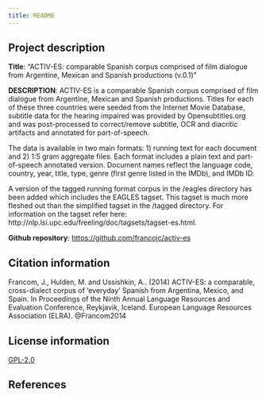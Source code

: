 ```yaml
---
title: README
---
```


## Project description

<!--

How do the dialects of the different regions of the Spanish-speaking world differ in terms of the use of `aquí` and `acá`?

Are the specific uses of `aquí` and `acá` in the different regions of the Spanish-speaking world? Language context differences, cooccurrence with other words, etc.

-->


**Title**: "ACTIV-ES: comparable Spanish corpus comprised of film dialogue from Argentine, Mexican and Spanish productions (v.0.1)"

**DESCRIPTION**: ACTIV-ES is a comparable Spanish corpus comprised of film dialogue from Argentine, Mexican and Spanish productions. Titles for each of these three countries were seeded from the Internet Movie Database, subtitle data for the hearing impaired was provided by Opensubtitles.org and was post-processed to correct/remove subtitle, OCR and diacritic artifacts and annotated for part-of-speech.

The data is available in two main formats: 1) running text for each document and 2) 1:5 gram aggregate files. Each format includes a plain text and part-of-speech annotated version. Document names reflect the language code, country, year, title, type, genre (first genre listed in the IMDb), and IMDb ID.

A version of the tagged running format corpus in the /eagles directory has been added which includes the EAGLES tagset. This tagset is much more fleshed out than the simplified tagset in the /tagged directory. For information on the tagset refer here: http://nlp.lsi.upc.edu/freeling/doc/tagsets/tagset-es.html.

**Github repository**: <https://github.com/francojc/activ-es>

## Citation information

Francom, J., Hulden, M. and Ussishkin, A.. (2014) ACTIV-ES: a comparable, cross-dialect corpus of ‘everyday’ Spanish from Argentina, Mexico, and Spain. In Proceedings of the Ninth Annual Language Resources and Evaluation Conference, Reykjavik, Iceland. European Language Resources Association (ELRA). @Francom2014

## License information

[GPL-2.0](https://github.com/francojc/activ-es/blob/master/LICENSE)

## References
